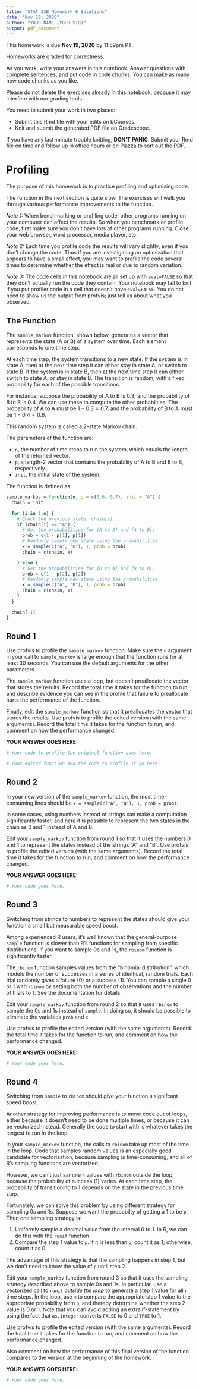 ```yaml
---
title: "STAT 33B Homework 6 Solutions"
date: "Nov 19, 2020"
author: "YOUR NAME (YOUR SID)"
output: pdf_document
---
```


This homework is due __Nov 19, 2020__ by 11:59pm PT.

Homeworks are graded for correctness. 

As you work, write your answers in this notebook. Answer questions with
complete sentences, and put code in code chunks. You can make as many new code
chunks as you like.

Please do not delete the exercises already in this notebook, because it may
interfere with our grading tools.

You need to submit your work in two places:

* Submit this Rmd file with your edits on bCourses.
* Knit and submit the generated PDF file on Gradescope.

If you have any last-minute trouble knitting, **DON'T PANIC**. Submit your Rmd
file on time and follow up in office hours or on Piazza to sort out the PDF.


Profiling
=========

The purpose of this homework is to practice profiling and optimizing code.

The function in the next section is quite slow. The exercises will walk you
through various performance improvements to the function.

_Note 1:_ When benchmarking or profiling code, other programs running on your
computer can affect the results. So when you benchmark or profile code, first
make sure you don't have lots of other programs running. Close your web
browser, word processor, media player, etc.

_Note 2:_ Each time you profile code the results will vary slightly, even if
you don't change the code. Thus if you are investigating an optimization that
appears to have a small effect, you may want to profile the code several times
to determine whether the effect is real or due to random
variation.

_Note 3:_ The code cells in this notebook are all set up with `eval=FALSE` so
that they don't actually run the code they contain. Your notebook may fail to
knit if you put profiler code in a cell that doesn't have `eval=FALSE`. You do
not need to show us the output from profvis; just tell us about what you
observed.


The Function
------------

The `sample_markov` function, shown below, generates a vector that represents
the state (A or B) of a system over time. Each element corresponds to one time
step.

At each time step, the system transitions to a new state. If the system is in
state A, then at the next time step it can either stay in state A, or switch to
state B. If the system is in state B, then at the next time step it can either
switch to state A, or stay in state B. The transition is random, with a fixed
probability for each of the possible transitions.

For instance, suppose the probability of A to B is 0.3, and the probability of
B to B is 0.4. We can use these to compute the other probabilties. The
probability of A to A must be $1 - 0.3 = 0.7$, and the probability of B to A
must be $1 - 0.4 = 0.6$.

This random system is called a 2-state Markov chain.

The parameters of the function are:

* `n`, the number of time steps to run the system, which equals the length of
  the returned vector.
* `p`, a length-2 vector that contains the probability of A to B and B to B,
  respectively.
* `init`, the initial state of the system.

The function is defined as:
```r
sample_markov = function(n, p = c(0.6, 0.7), init = "A") {
  chain = init

  for (i in 1:n) {
    # Check the previous state, chain[i].
    if (chain[i] == "A") {
      # Get the probabilities for {A to A} and {A to B}.
      prob = c(1 - p[1], p[1])
      # Randomly sample new state using the probabilities.
      x = sample(c("A", "B"), 1, prob = prob)
      chain = c(chain, x)

    } else {
      # Get the probabilities for {B to A} and {B to B}.
      prob = c(1 - p[2], p[2])
      # Randomly sample new state using the probabilities.
      x = sample(c("A", "B"), 1, prob = prob)
      chain = c(chain, x)
    }
  }

  chain[-1]
}
```


Round 1
-------

Use profvis to profile the `sample_markov` function. Make sure the `n` argument
in your call to `sample_markov` is large enough that the function runs for at
least 30 seconds. You can use the default arguments for the other parameters.

The `sample_markov` function uses a loop, but doesn't preallocate the vector
that stores the results. Record the total time it takes for the function to
run, and describe evidence you can see in the profile that failure to
preallocate hurts the performance of the function.

Finally, edit the `sample_markov` function so that it preallocates the vector
that stores the results. Use profvis to profile the edited version (with the
same arguments). Record the total time it takes for the function to run, and
comment on how the performance changed.

**YOUR ANSWER GOES HERE:**

```r
# Your code to profile the original function goes here:

```

```r
# Your edited function and the code to profile it go here:

```



Round 2
-------

In your new version of the  `sample_markov` function, the most time-consuming
lines should be `x = sample(c("A", "B"), 1, prob = prob)`.

In some cases, using numbers instead of strings can make a computation
significantly faster, and here it is possible to represent the two states in
the chain as 0 and 1 instead of A and B. 

Edit your `sample_markov` function from round 1 so that it uses the numbers 0
and 1 to represent the states instead of the strings "A" and "B". Use profvis
to profile the edited version (with the same arguments). Record the total time
it takes for the function to run, and comment on how the performance changed.

**YOUR ANSWER GOES HERE:**

```r
# Your code goes here.

```



Round 3
-------

Switching from strings to numbers to represent the states should give your
function a small but measurable speed boost.

Among experienced R users, it's well known that the general-purpose `sample`
function is slower than R's functions for sampling from specific distributions.
If you want to sample 0s and 1s, the `rbinom` function is significantly faster. 

The `rbinom` function samples values from the "binomial distribution", which
models the number of successes in a series of identical, random trials. Each
trial randomly gives a failure (0) or a success (1). You can sample a single 0
or 1 with `rbinom` by setting both the number of observations and the number of
trials to 1. See the documentation for details.

Edit your `sample_markov` function from round 2 so that it uses `rbinom` to
sample the 0s and 1s instead of `sample`. In doing so, it should be possible to
eliminate the variables `prob` and `x`.

Use profvis to profile the edited version (with the same arguments). Record the
total time it takes for the function to run, and comment on how the performance
changed.

**YOUR ANSWER GOES HERE:**

```r
# Your code goes here.

```



Round 4
-------

Switching from `sample` to `rbinom` should give your function a signifcant
speed boost.

Another strategy for improving performance is to move code out of loops, either
because it doesn't need to be done multiple times, or because it can be
vectorized instead. Generally the code to start with is whatever takes the
longest to run in the loop.

In your `sample_markov` function, the calls to `rbinom` take up most of the
time in the loop. Code that samples random values is an especially good
candidate for vectorization, because sampling is time-consuming, and all of R's
sampling functions are vectorized.

However, we can't just sample `n` values with `rbinom` outside the loop,
because the probability of success (1) varies. At each time step, the
probability of transitioning to 1 depends on the state in the previous time
step.

Fortunately, we can solve this problem by using different strategy for sampling
0s and 1s. Suppose we want the probabilty of getting a 1 to be `p`. Then one
sampling strategy is:

1. Uniformly sample a decimal value from the interval 0 to 1. In R, we can do
   this with the `runif` function.
2. Compare the step 1 value to `p`. If it is less than `p`, count it as 1;
   otherwise, count it as 0.

The advantage of this strategy is that the sampling happens in step 1, but we
don't need to know the value of `p` until step 2.

Edit your `sample_markov` function from round 3 so that it uses the sampling
strategy described above to sample 0s and 1s. In particular, use a vectorized
call to `runif` *outside the loop* to generate a step 1 value for all `n` time
steps. In the loop, use `<` to compare the appropriate step 1 value to the
appropriate probability from `p`, and thereby determine whether the step 2
value is 0 or 1. Note that you can avoid adding an extra if-statement by using
the fact that `as.integer` converts `FALSE` to 0 and `TRUE` to 1.

Use profvis to profile the edited version (with the same arguments). Record the
total time it takes for the function to run, and comment on how the performance
changed.

Also comment on how the performance of this final version of the function
compares to the version at the beginning of the homework.

**YOUR ANSWER GOES HERE:**

```r
# Your code goes here.

```

